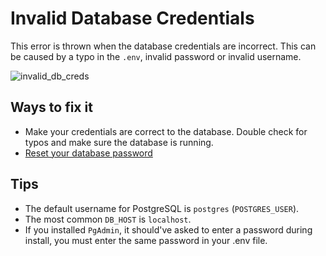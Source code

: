 # Invalid Database Credentials

This error is thrown when the database credentials are incorrect. This can be caused by a typo in the `.env`, invalid password or invalid username.

![invalid_db_creds](/invalid_db_creds.png)

## Ways to fix it

- Make your credentials are correct to the database. Double check for typos and make sure the database is running.
- [Reset your database password](https://www.postgresqltutorial.com/postgresql-administration/postgresql-reset-password/)

## Tips

- The default username for PostgreSQL is `postgres` (`POSTGRES_USER`).
- The most common `DB_HOST` is `localhost`.
- If you installed `PgAdmin`, it should've asked to enter a password during install, you must enter the same password in your .env file.
